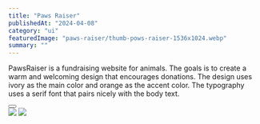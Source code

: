 ---
title: "Paws Raiser"
publishedAt: "2024-04-08"
category: "ui"
featuredImage: "paws-raiser/thumb-pows-raiser-1536x1024.webp"
summary: ""
---

PawsRaiser is a fundraising website for animals. The goals is to create a warm and welcoming design that encourages donations. The design uses ivory as the main color and orange as the accent color. The typography uses a serif font that pairs nicely with the body text.

<div>
  <Button
    href="https://xd.adobe.com/view/b0f705f5-05e8-456a-a17a-76de9063c315-e5a4/"
    title="View project"
    className="mt-4 mb-12"
  />
</div>

<div className="flex flex-col gap-y-8">
  <Image
    src="/projects/paws-raiser/screenshot-1.png"
    width={1440}
    height={1000}
  />
  <Image src="/projects/paws-raiser/homepage.png" width={1440} height={1000} />
</div>
